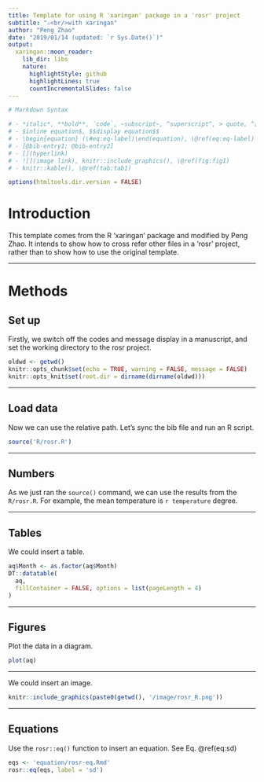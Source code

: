 ```yaml
---
title: Template for using R 'xaringan' package in a 'rosr' project
subtitle: "⚔<br/>with xaringan"
author: "Peng Zhao"
date: "2019/01/14 (updated: `r Sys.Date()`)"
output:
  xaringan::moon_reader:
    lib_dir: libs
    nature:
      highlightStyle: github
      highlightLines: true
      countIncrementalSlides: false
---
```


```r
# Markdown Syntax

# - *italic*, **bold**, `code`, ~subscript~, ^superscript^, > quote, ^[footnote]
# - $inline equation$, $$display equation$$
# - \begin{equation} (\#eq:eq-label)\end(equation), \@ref(eq:eq-label)
# - [@bib-entry1; @bib-entry2]
# - [](hyperlink)
# - ![](image link), knitr::include_graphics(), \@ref(fig:fig1)
# - knitr::kable(), \@ref(tab:tab1)
```


```r
options(htmltools.dir.version = FALSE)
```

# Introduction

This template comes from the R 'xaringan' package and modified by Peng Zhao. It intends to show how to cross refer other files in a 'rosr' project, rather than to show how to use the original template.

---

# Methods

## Set up

Firstly, we switch off the codes and message display in a manuscript, and set the working directory to the rosr project.

```r
oldwd <- getwd()
knitr::opts_chunk$set(echo = TRUE, warning = FALSE, message = FALSE) 
knitr::opts_knit$set(root.dir = dirname(dirname(oldwd)))
```

---

## Load data

Now we can use the relative path. Let's sync the bib file and run an R script.

```r
source('R/rosr.R')
```

---

## Numbers

As we just ran the `source()` command, we can use the results from the `R/rosr.R`. For example, the mean temperature is `r temperature` degree.

---

## Tables

We could insert a table.


```r
aq$Month <- as.factor(aq$Month)
DT::datatable(
  aq, 
  fillContainer = FALSE, options = list(pageLength = 4)
)
```

---

## Figures

Plot the data in a diagram.

```r
plot(aq)
```

---

We could insert an image.

```r
knitr::include_graphics(paste0(getwd(), '/image/rosr_R.png'))
```

---

## Equations

Use the `rosr::eq()` function to insert an equation. See Eq. \@ref(eq:sd)

```r
eqs <- 'equation/rosr-eq.Rmd'
rosr::eq(eqs, label = 'sd')
```
